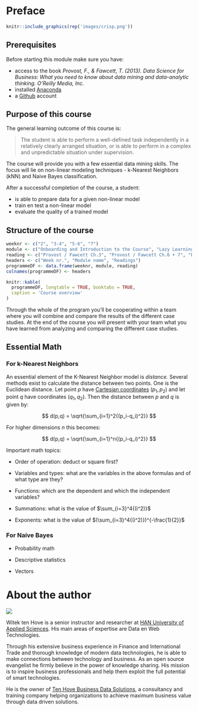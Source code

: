 # Preface {.unnumbered}

```r
knitr::include_graphics(rep('images/crisp.png'))
```

## Prerequisites {.unnumbered}

Before starting this module make sure you have:

-   access to the book *Provost, F., & Fawcett, T. (2013). Data Science for Business: What you need to know about data mining and data-analytic thinking. O'Reilly Media, Inc.*
-   installed [Anaconda](https://www.anaconda.com/)
-   a [Github](https://github.com/) account

## Purpose of this course {.unnumbered}

The general learning outcome of this course is:

> The student is able to perform a well-defined task independently in a relatively clearly arranged situation, or is able to perform in a complex and unpredictable situation under supervision.

The course will provide you with a few essential data mining skills. The focus will lie on non-linear modeling techniques - k-Nearest Neighbors (kNN) and Naive Bayes classification.

After a successful completion of the course, a student:

-   is able to prepare data for a given non-linear model
-   train en test a non-linear model
-   evaluate the quality of a trained model

## Structure of the course {.unnumbered}

```r
weeknr <- c("2", "3-4", "5-6", "7")
module <- c("Onboarding and Introduction to the Course", "Lazy Learning with kNN", "Probabilistic Learning with Naive Bayes Classification", "Project Application")
reading <- c("Provost / Fawcett Ch.3", "Provost / Fawcett Ch.6 + 7", "Provost / Fawcett Ch.9", "")
headers <- c("Week nr.", "Module name", "Readings")
programmeDF <- data.frame(weeknr, module, reading)
colnames(programmeDF) <- headers

knitr::kable(
  programmeDF, longtable = TRUE, booktabs = TRUE,
  caption = 'Course overview'
)
```

Through the whole of the program you'll be cooperating within a team where you will combine and compare the results of the different case studies. At the end of the course you will present with your team what you have learned from analyzing and comparing the different case studies.

## Essential Math

### For k-Nearest Neighbors

An essential element of the K-Nearest Neighbor model is *distance.* Several methods exist to calculate the distance between two points. One is the Euclidean distance. Let point $p$ have [Cartesian coordinates](https://en.wikipedia.org/wiki/Cartesian_coordinates) $(p_1,p_2)$ and let point $q$ have coordinates $(q_1,q_2)$. Then the distance between $p$ and $q$ is given by:

$$
d(p,q) = \sqrt{\sum_{i=1}^2{(p_i-q_i)^2}}
$$

For higher dimensions $n$ this becomes:

$$
d(p,q) = \sqrt{\sum_{i=1}^n{(p_i-q_i)^2}}
$$

Important math topics:

-   Order of operation: deduct or square first?

-   Variables and types: what are the variables in the above formulas and of what type are they?

-   Functions: which are the dependent and which the independent variables?

-   Summations: what is the value of $\sum_{i=3}^4{(i^2)}$

-   Exponents: what is the value of $(\sum_{i=3}^4{(i^2)})^{-\frac{1}{2}}$

### For Naive Bayes

-   Probability math

-   Descriptive statistics

-   Vectors

# About the author {.unnumbered}

![](images/me.png)

Witek ten Hove is a senior instructor and researcher at [HAN University of Applied Sciences](https://hanuniversity.com/en/). His main areas of expertise are Data en Web Technologies.

Through his extensive business experience in Finance and International Trade and thorough knowledge of modern data technologies, he is able to make connections between technology and business. As an open source evangelist he firmly believe in the power of knowledge sharing. His mission is to inspire business professionals and help them exploit the full potential of smart technologies.

He is the owner of [Ten Hove Business Data Solutions](http://www.businessdatasolutions.nl/), a consultancy and training company helping organizations to achieve maximum business value through data driven solutions.
